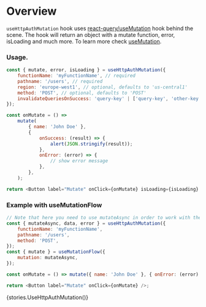 
<Meta title="Modules/firebase-hooks/Hooks/useHttpAuthMutation" />

# Overview

`useHttpAuthMutation` hook uses [react-query/useMutation](https://react-query.tanstack.com/guides/mutations)
hook behind the scene. The hook will return an object with a mutate function, error, isLoading and much more.
To learn more check [useMutation](https://react-query.tanstack.com/reference/useMutation).

### Usage.

```js
const { mutate, error, isLoading } = useHttpAuthMutation({
    functionName: 'myFunctionName', // required
    pathname: '/users', // required
    region: 'europe-west1', // optional, defaults to 'us-central1'
    method: 'POST', // optional, defaults to 'POST'
    invalidateQueriesOnSuccess: 'query-key' | ['query-key', 'other-key'], // optional, if no passed then the mutation will not invalidate any query
});

const onMutate = () =>
    mutate(
        { name: 'John Doe' },
        {
            onSuccess: (result) => {
                alert(JSON.stringify(result));
            },
            onError: (error) => {
                // show error message
            },
        },
    );

return <Button label="Mutate" onClick={onMutate} isLoading={isLoading} />;
```

### Example with useMutationFlow

```js
// Note that here you need to use mutateAsync in order to work with the useMutationFlow
const { mutateAsync, data, error } = useHttpAuthMutation({
    functionName: 'myFunctionName',
    pathname: '/users',
    method: 'POST',
});
const { mutate } = useMutationFlow({
    mutation: mutateAsync,
});

const onMutate = () => mutate({ name: 'John Doe' }, { onError: (error) => console.log(error) });

return <Button label="Mutate" onClick={onMutate} />;
```

<Preview>
    <Story name="useHttpAuthMutation">{stories.UseHttpAuthMutation()}</Story>
</Preview>
